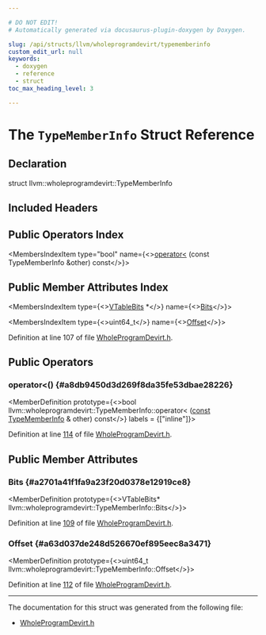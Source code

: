 ```yaml
---

# DO NOT EDIT!
# Automatically generated via docusaurus-plugin-doxygen by Doxygen.

slug: /api/structs/llvm/wholeprogramdevirt/typememberinfo
custom_edit_url: null
keywords:
  - doxygen
  - reference
  - struct
toc_max_heading_level: 3

---
```





# The `TypeMemberInfo` Struct Reference

<DoxygenPage pluginConfig={pluginConfig}>



## Declaration

<CodeBlock>struct llvm::wholeprogramdevirt::TypeMemberInfo</CodeBlock>

## Included Headers

<IncludesList>
<IncludesListItem
  filePath="llvm/Transforms/IPO/WholeProgramDevirt.h"
  permalink="/docs/api/files/include/include/llvm/include/llvm/transforms/include/llvm/transforms/ipo/wholeprogramdevirt-h"
  isLocal="true" />
</IncludesList>

## Public Operators Index

<MembersIndex>

<MembersIndexItem
  type="bool"
  name={<><a href="#a8db9450d3d269f8da35fe53dbae28226">operator&lt;</a> (const TypeMemberInfo &amp;other) const</>}>
</MembersIndexItem>

</MembersIndex>

## Public Member Attributes Index

<MembersIndex>

<MembersIndexItem
  type={<><a href="/docs/api/structs/llvm/wholeprogramdevirt/vtablebits">VTableBits</a> &#42;</>}
  name={<><a href="#a2701a41f1fa9a23f20d0378e12919ce8">Bits</a></>}>
</MembersIndexItem>

<MembersIndexItem
  type={<>uint64&#95;t</>}
  name={<><a href="#a63d037de248d526670ef895eec8a3471">Offset</a></>}>
</MembersIndexItem>

</MembersIndex>


Definition at line 107 of file <a href="/docs/api/files/include/include/llvm/include/llvm/transforms/include/llvm/transforms/ipo/wholeprogramdevirt-h">WholeProgramDevirt.h</a>.

<SectionDefinition>

## Public Operators

### operator&lt;() {#a8db9450d3d269f8da35fe53dbae28226}

<MemberDefinition
  prototype={<>bool llvm::wholeprogramdevirt::TypeMemberInfo::operator&lt; (<a href="/docs/api/files/lib/lib/target/lib/target/aarch64/aarch64promoteconstant-cpp/#a90f8350fecae261c25be85d38b451bff">const</a> <a href="/docs/api/structs/llvm/wholeprogramdevirt/typememberinfo">TypeMemberInfo</a> &amp; other) const</>}
  labels = {["inline"]}>

Definition at line <a href="/docs/api/files/include/include/llvm/include/llvm/transforms/include/llvm/transforms/ipo/wholeprogramdevirt-h/#l00114">114</a> of file <a href="/docs/api/files/include/include/llvm/include/llvm/transforms/include/llvm/transforms/ipo/wholeprogramdevirt-h">WholeProgramDevirt.h</a>.
</MemberDefinition>

</SectionDefinition>

<SectionDefinition>

## Public Member Attributes

### Bits {#a2701a41f1fa9a23f20d0378e12919ce8}

<MemberDefinition
  prototype={<>VTableBits&#42; llvm::wholeprogramdevirt::TypeMemberInfo::Bits</>}>

Definition at line <a href="/docs/api/files/include/include/llvm/include/llvm/transforms/include/llvm/transforms/ipo/wholeprogramdevirt-h/#l00109">109</a> of file <a href="/docs/api/files/include/include/llvm/include/llvm/transforms/include/llvm/transforms/ipo/wholeprogramdevirt-h">WholeProgramDevirt.h</a>.
</MemberDefinition>

### Offset {#a63d037de248d526670ef895eec8a3471}

<MemberDefinition
  prototype={<>uint64&#95;t llvm::wholeprogramdevirt::TypeMemberInfo::Offset</>}>

Definition at line <a href="/docs/api/files/include/include/llvm/include/llvm/transforms/include/llvm/transforms/ipo/wholeprogramdevirt-h/#l00112">112</a> of file <a href="/docs/api/files/include/include/llvm/include/llvm/transforms/include/llvm/transforms/ipo/wholeprogramdevirt-h">WholeProgramDevirt.h</a>.
</MemberDefinition>

</SectionDefinition>

<hr/>

The documentation for this struct was generated from the following file:

<ul>
<li><a href="/docs/api/files/include/include/llvm/include/llvm/transforms/include/llvm/transforms/ipo/wholeprogramdevirt-h">WholeProgramDevirt.h</a></li>
</ul>

</DoxygenPage>
